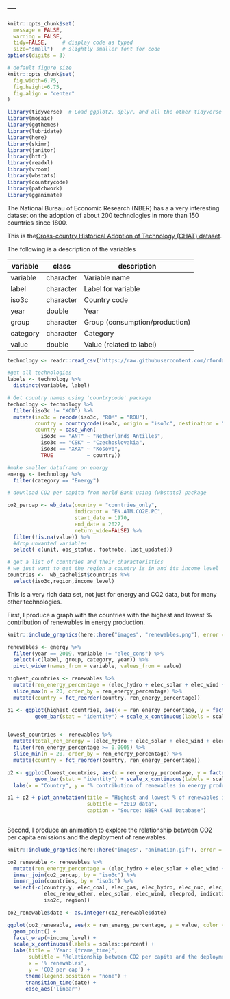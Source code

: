 ---
---

```r
knitr::opts_chunk$set(
  message = FALSE, 
  warning = FALSE, 
  tidy=FALSE,     # display code as typed
  size="small")   # slightly smaller font for code
options(digits = 3)

# default figure size
knitr::opts_chunk$set(
  fig.width=6.75, 
  fig.height=6.75,
  fig.align = "center"
)
```

```r
library(tidyverse)  # Load ggplot2, dplyr, and all the other tidyverse packages
library(mosaic)
library(ggthemes)
library(lubridate)
library(here)
library(skimr)
library(janitor)
library(httr)
library(readxl)
library(vroom)
library(wbstats)
library(countrycode)
library(patchwork)
library(gganimate)
```

The National Bureau of Economic Research (NBER) has a a very interesting
dataset on the adoption of about 200 technologies in more than 150
countries since 1800. 

This is the[Cross-country Historical Adoption of
Technology (CHAT)
dataset](https://www.nber.org/research/data/cross-country-historical-adoption-technology).

The following is a description of the variables

| **variable** | **class** | **description**                |
|--------------|-----------|--------------------------------|
| variable     | character | Variable name                  |
| label        | character | Label for variable             |
| iso3c        | character | Country code                   |
| year         | double    | Year                           |
| group        | character | Group (consumption/production) |
| category     | character | Category                       |
| value        | double    | Value (related to label)       |

```r

technology <- readr::read_csv('https://raw.githubusercontent.com/rfordatascience/tidytuesday/master/data/2022/2022-07-19/technology.csv')

#get all technologies
labels <- technology %>% 
  distinct(variable, label)

# Get country names using 'countrycode' package
technology <- technology %>% 
  filter(iso3c != "XCD") %>% 
  mutate(iso3c = recode(iso3c, "ROM" = "ROU"),
         country = countrycode(iso3c, origin = "iso3c", destination = "country.name"),
         country = case_when(
           iso3c == "ANT" ~ "Netherlands Antilles",
           iso3c == "CSK" ~ "Czechoslovakia",
           iso3c == "XKX" ~ "Kosovo",
           TRUE           ~ country))

#make smaller dataframe on energy
energy <- technology %>% 
  filter(category == "Energy")

# download CO2 per capita from World Bank using {wbstats} package

co2_percap <- wb_data(country = "countries_only", 
                      indicator = "EN.ATM.CO2E.PC", 
                      start_date = 1970, 
                      end_date = 2022,
                      return_wide=FALSE) %>% 
  filter(!is.na(value)) %>% 
  #drop unwanted variables
  select(-c(unit, obs_status, footnote, last_updated))

# get a list of countries and their characteristics
# we just want to get the region a country is in and its income level
countries <-  wb_cachelist$countries %>% 
  select(iso3c,region,income_level)

```

This is a very rich data set, not just for energy and CO2 data, but for
many other technologies.

First, I produce a graph with the countries with the highest and lowest %
contribution of renewables in energy production.

```r
knitr::include_graphics(here::here("images", "renewables.png"), error = FALSE)

renewables <- energy %>% 
  filter(year == 2019, variable != "elec_cons") %>%
  select(-c(label, group, category, year)) %>% 
  pivot_wider(names_from = variable, values_from = value)

highest_countries <- renewables %>% 
  mutate(ren_energy_percentage = (elec_hydro + elec_solar + elec_wind + elec_renew_other) / elecprod) %>% 
  slice_max(n = 20, order_by = ren_energy_percentage) %>% 
  mutate(country = fct_reorder(country, ren_energy_percentage))

p1 <- ggplot(highest_countries, aes(x = ren_energy_percentage, y = factor(country))) + 
         geom_bar(stat = "identity") + scale_x_continuous(labels = scales::percent) + labs(x = "Country", y = "% contribution of renewables in energy production")


lowest_countries <- renewables %>% 
  mutate(total_ren_energy = (elec_hydro + elec_solar + elec_wind + elec_renew_other), ren_energy_percentage = round((total_ren_energy / elecprod), digits = 5)) %>% 
  filter(ren_energy_percentage >= 0.0005) %>% 
  slice_min(n = 20, order_by = ren_energy_percentage) %>% 
  mutate(country = fct_reorder(country, ren_energy_percentage))

p2 <- ggplot(lowest_countries, aes(x = ren_energy_percentage, y = factor(country))) + 
         geom_bar(stat = "identity") + scale_x_continuous(labels = scales::percent) +
  labs(x = "Country", y = "% contribution of renewables in energy production")

p1 + p2 + plot_annotation(title = "Highest and lowest % of renewables in energy production", 
                          subtitle = "2019 data",
                          caption = "Source: NBER CHAT Database")
  
```

Second, I produce an animation to explore the relationship between
CO2 per capita emissions and the deployment of renewables.

```r
knitr::include_graphics(here::here("images", "animation.gif"), error = FALSE)

co2_renewable <- renewables %>% 
  mutate(ren_energy_percentage = (elec_hydro + elec_solar + elec_wind + elec_renew_other) / elecprod) %>% 
  inner_join(co2_percap, by = "iso3c") %>% 
  inner_join(countries, by = "iso3c") %>% 
  select(-c(country.y, elec_coal, elec_gas, elec_hydro, elec_nuc, elec_oil, 
            elec_renew_other, elec_solar, elec_wind, elecprod, indicator_id, indicator,
            iso2c, region))

co2_renewable$date <- as.integer(co2_renewable$date)

ggplot(co2_renewable, aes(x = ren_energy_percentage, y = value, color = income_level)) + 
  geom_point() +
  facet_wrap(~income_level) +
  scale_x_continuous(labels = scales::percent) +
  labs(title = 'Year: {frame_time}', 
       subtitle = "Relationship between CO2 per capita and the deployment of variables",
       x = '% renewables', 
       y = 'CO2 per cap') +
      theme(legend.position = "none") +
      transition_time(date) +
      ease_aes('linear')

```
